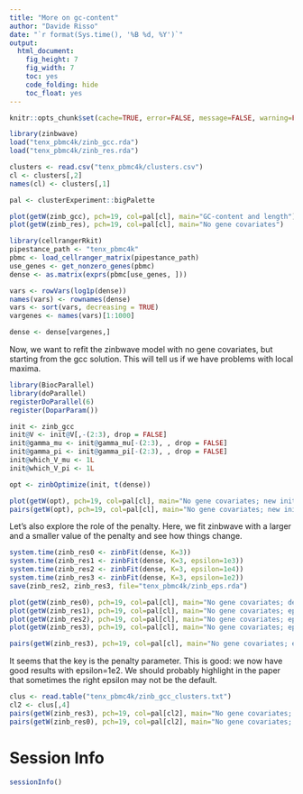```yaml
---
title: "More on gc-content"
author: "Davide Risso"
date: "`r format(Sys.time(), '%B %d, %Y')`"
output: 
  html_document: 
    fig_height: 7
    fig_width: 7
    toc: yes
    code_folding: hide
    toc_float: yes
---
```


```r
knitr::opts_chunk$set(cache=TRUE, error=FALSE, message=FALSE, warning=FALSE)
```

```r
library(zinbwave)
load("tenx_pbmc4k/zinb_gcc.rda")
load("tenx_pbmc4k/zinb_res.rda")

clusters <- read.csv("tenx_pbmc4k/clusters.csv")
cl <- clusters[,2]
names(cl) <- clusters[,1]

pal <- clusterExperiment::bigPalette

plot(getW(zinb_gcc), pch=19, col=pal[cl], main="GC-content and length")
plot(getW(zinb_res), pch=19, col=pal[cl], main="No gene covariates")
```

```r
library(cellrangerRkit)
pipestance_path <- "tenx_pbmc4k"
pbmc <- load_cellranger_matrix(pipestance_path)
use_genes <- get_nonzero_genes(pbmc)
dense <- as.matrix(exprs(pbmc[use_genes, ]))

vars <- rowVars(log1p(dense))
names(vars) <- rownames(dense)
vars <- sort(vars, decreasing = TRUE)
vargenes <- names(vars)[1:1000]

dense <- dense[vargenes,]
```

Now, we want to refit the zinbwave model with no gene covariates, but starting
from the gcc solution. This will tell us if we have problems with local maxima.

```r
library(BiocParallel)
library(doParallel)
registerDoParallel(6)
register(DoparParam())
```

```r
init <- zinb_gcc
init@V <- init@V[,-(2:3), drop = FALSE]
init@gamma_mu <- init@gamma_mu[-(2:3), , drop = FALSE]
init@gamma_pi <- init@gamma_pi[-(2:3), , drop = FALSE]
init@which_V_mu <- 1L
init@which_V_pi <- 1L

opt <- zinbOptimize(init, t(dense))
```

```r
plot(getW(opt), pch=19, col=pal[cl], main="No gene covariates; new initialization")
pairs(getW(opt), pch=19, col=pal[cl], main="No gene covariates; new initialization")
```

Let's also explore the role of the penalty. Here, we fit zinbwave with a larger and a smaller
value of the penalty and see how things change.

```r
system.time(zinb_res0 <- zinbFit(dense, K=3))
system.time(zinb_res1 <- zinbFit(dense, K=3, epsilon=1e3))
system.time(zinb_res2 <- zinbFit(dense, K=3, epsilon=1e4))
system.time(zinb_res3 <- zinbFit(dense, K=3, epsilon=1e2))
save(zinb_res2, zinb_res3, file="tenx_pbmc4k/zinb_eps.rda")
```

```r
plot(getW(zinb_res0), pch=19, col=pal[cl], main="No gene covariates; default epsilon")
plot(getW(zinb_res1), pch=19, col=pal[cl], main="No gene covariates; epsilon=1e3")
plot(getW(zinb_res2), pch=19, col=pal[cl], main="No gene covariates; epsilon=1e4")
plot(getW(zinb_res3), pch=19, col=pal[cl], main="No gene covariates; epsilon=1e2")

pairs(getW(zinb_res3), pch=19, col=pal[cl], main="No gene covariates; epsilon=1e2")
```

It seems that the key is the penalty parameter. This is good: we now have good
results with epsilon=1e2. We should probably highlight in the paper that sometimes
the right epsilon may not be the default.

```r
clus <- read.table("tenx_pbmc4k/zinb_gcc_clusters.txt")
cl2 <- clus[,4]
pairs(getW(zinb_res3), pch=19, col=pal[cl2], main="No gene covariates; epsilon=1e2")
pairs(getW(zinb_res0), pch=19, col=pal[cl2], main="No gene covariates; default epsilon")
```

# Session Info

```r
sessionInfo()
```
